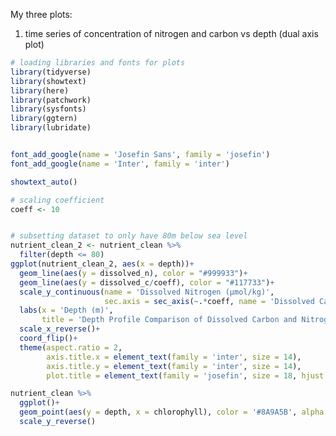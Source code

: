 My three plots:

1.  time series of concentration of nitrogen and carbon vs depth (dual axis plot)

```r
# loading libraries and fonts for plots
library(tidyverse)
library(showtext)
library(here)
library(patchwork)
library(sysfonts)
library(ggtern)
library(lubridate)


font_add_google(name = 'Josefin Sans', family = 'josefin')
font_add_google(name = 'Inter', family = 'inter')

showtext_auto()
```

```r
# scaling coefficient
coeff <- 10


# subsetting dataset to only have 80m below sea level
nutrient_clean_2 <- nutrient_clean %>% 
  filter(depth <= 80)
ggplot(nutrient_clean_2, aes(x = depth))+
  geom_line(aes(y = dissolved_n), color = "#999933")+
  geom_line(aes(y = dissolved_c/coeff), color = "#117733")+
  scale_y_continuous(name = 'Dissolved Nitrogen (µmol/kg)',
                     sec.axis = sec_axis(~.*coeff, name = 'Dissolved Carbon (µmol/kg)'))+
  labs(x = 'Depth (m)',
       title = 'Depth Profile Comparison of Dissolved Carbon and Nitrogen')+
  scale_x_reverse()+
  coord_flip()+
  theme(aspect.ratio = 2,
        axis.title.x = element_text(family = 'inter', size = 14),
        axis.title.y = element_text(family = 'inter', size = 14),
        plot.title = element_text(family = 'josefin', size = 18, hjust = .5))

```

```r
nutrient_clean %>% 
  ggplot()+
  geom_point(aes(y = depth, x = chlorophyll), color = '#8A9A5B', alpha = 0.75)+
  scale_y_reverse()
```
